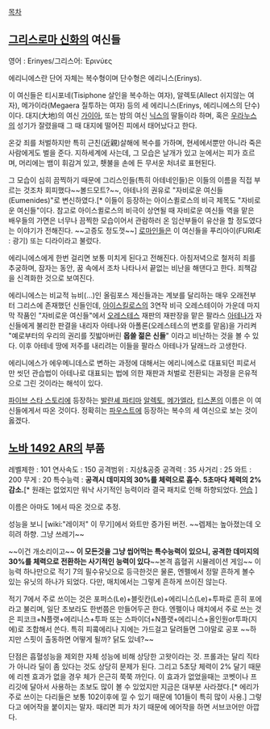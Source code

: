 [[목차]]

== [[그리스로마 신화]]의 여신들 ==

영어 : Erinyes/그리스어: Ἐρινύες

에리니에스란 단어 자체는 복수형이며 단수형은 에리니스(Erinys).

이 여신들은 티시포네(Tisiphone 살인을 복수하는 여자), 알렉토(Allect 쉬지않는 여자), 메가이라(Megaera 질투하는 여자) 등의 세 에리니스(Erinys, 에리니에스의 단수)이다. 
대지(大地)의 여신 [[가이아]], 또는 밤의 여신 [[닉스]]의 딸들이라 하며, 혹은 [[우라누스]]의 성기가 잘렸을때 그 때 대지에 떨어진 피에서 태어났다고 한다.

온갖 죄를 처벌하지만 특히 근친(近親)살해에 복수를 가하며, 현세에서뿐만 아니라 죽은 사람에게도 벌을 준다. 
지하세계에 사는데, 그 모습은 날개가 있고 눈에서는 피가 흐르며, 머리에는 뱀이 휘감겨 있고, 횃불을 손에 든 무서운 처녀로 표현된다. 

그 모습이 심히 끔찍하기 때문에 그리스인들(특히 아테네인들)은 이들의 이름을 직접 부르는 것조차 회피했다~~볼드모트?~~, 아테나의 권유로 "자비로운 여신들(Eumenides)"로 변신하였다.[* 이들이 등장하는 아이스퀼로스의 비극 제목도 "자비로운 여신들"이다. 참고로 아이스퀼로스의 비극이 상연될 때 자비로운 여신들 역을 맡은 배우들의 가면은 너무나 끔찍한 모습이어서 관람하러 온 임산부들이 유산을 할 정도였다는 이야기가 전해진다. ~~고증도 정도껏~~] 
[[로마]]인들은 이 여신들을 푸리아이(FURIÆ : 광기) 또는 디라이라고 불렀다. 

에리니에스에게 한번 걸리면 보통 미치게 된다고 전해진다. 아침저녁으로 철저히 죄를 추궁하며, 잠자는 동안, 꿈 속에서 조차 나타나서 끝없는 비난을 해댄다고 한다. 죄책감을 신격화한 것으로 보여진다. 

에리니에스는 비교적 뉴비(...)인 올림포스 제신들과는 계보를 달리하는 매우 오래전부터 그리스에 존재했던 신들인데, [[아이스킬로스]]의 3연작 비극 오레스테이아 가운데 마지막 작품인 "자비로운 여신들"에서 [[오레스테스]] 재판의 재판장을 맡은 팔라스 [[아테나]]가 자신들에게 불리한 판결을 내리자 아테나와 아폴론(오레스테스의 변호를 맡음)을 가리켜 "예로부터의 우리의 권리를 짓밟아버린 '''몹쓸 젊은 신들'''" 이라고 비난하는 것을 볼 수 있다. 이후 아테네 땅에 저주를 내리려는 이들을 팔라스 아테나가 달래느라 고생한다. 

에리니에스가 에우메니데스로 변하는 과정에 대해서는 에리니에스로 대표되던 피로서만 씻던 관습법이 아테나로 대표되는 법에 의한 재판과 처벌로 전환되는 과정을 은유적으로 그린 것이라는 해석이 있다.

[[파이브 스타 스토리]]에 등장하는 [[발란셰 파티마]] [[알렉토]], [[메가엘라]], [[티스폰]]의 이름은 이 여신들에게서 따온 것이다. 정확히는 [[파우스트]]에 등장하는 복수의 세 여신으로 보는 것이 옳겠다.
== [[노바 1492 AR]]의 부품 ==

레벨제한 : 101
연사속도 : 150
공격범위 : 지상&공중
공격력 : 35
사거리 : 25
와트 : 200
무게 : 20
특수능력 : '''공격시 데미지의 30%를 체력으로 흡수. 5초마다 체력의 2% 감소.'''[* 원래는 없었지만 워낙 사기적인 능력이라 결국 패치로 인해 하향되었다. [[안습]] ]

이름은 아마도 1에서 따온 것으로 추정.

성능을 보니 [wiki:"레이저" 이 무기]에서 와트만 증가된 버전. ~~렙제는 높아졌는데 오히려 하향. 그냥 쓰레기~~ 

~~이건 개소리이고~~ '''이 모든것을 그냥 씹어먹는 특수능력이 있으니, 공격한 데미지의 30%를 체력으로 전환하는 사기적인 능력이 있다'''~~본격 흡혈귀 시뮬레이션 게임~~ 이 능력 하나만으로 적기 7의 필수유닛으로 등극한것은 물론, 엔펠에서 정말 흔하게 볼수 있는 유닛의 하나가 되었다. 다만, 매치에서는 그렇게 흔하게 쓰이진 않는다.

적기 7에서 주로 쓰이는 것은 포퍼스(Le)+블릿칸(Le)+에리니스(Le)+투파로 흔히 포에라고 불리며, 일단 초보라도 한번쯤은 만들어두곤 한다. 엔펠이나 매치에서 주로 쓰는 것은 피코크+N플랫+에리니스+투파 또는 스파이더+N플랫+에리니스+올인원or투파(지에)로 조합해서 쓴다. 특히 피콬에리나 지에는 가드걸고 달려들면 그야말로 공포 ~~하지만 스핏이 출동하면 어떻게 될까? 닭도 있네?~~

단점은 흡혈성능을 제외한 자체 성능에 비해 상당한 고왓이라는 것. 프롤과는 달리 직타가 아니라 딜이 좀 있다는 것도 상당히 문제가 된다. 그리고 5초당 체력이 2% 달기 때문에 리젠 효과가 없을 경우 체가 은근히 쭉쭉 까인다. 이 효과가 없었을때는 코벳이나 프리깃에 달아서 사용하는 초보도 많이 볼 수 있었지만 지금은 대부분 사라졌다.[* 에리가 주로 쓰이는 다리들은 보통 102이후에 낄 수 있기 때문에 101들이 특히 많이 사용.] 그렇다고 에어작을 붙이지는 말자. 때리면 피가 차기 때문에 에어작을 하면 서브코어만 아깝다.
